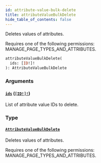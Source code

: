 ```yaml
---
id: attribute-value-bulk-delete
title: attributeValueBulkDelete
hide_table_of_contents: false
---
```


Deletes values of attributes.

Requires one of the following permissions: MANAGE_PAGE_TYPES_AND_ATTRIBUTES.

```graphql
attributeValueBulkDelete(
  ids: [ID!]!
): AttributeValueBulkDelete
```

### Arguments

#### [`ids`](#) ([`[ID!]!`](../../../developer/api-reference/scalars/id))

List of attribute value IDs to delete.

### Type

#### [`AttributeValueBulkDelete`](../../../developer/api-reference/objects/attribute-value-bulk-delete)

Deletes values of attributes.

Requires one of the following permissions: MANAGE_PAGE_TYPES_AND_ATTRIBUTES.
